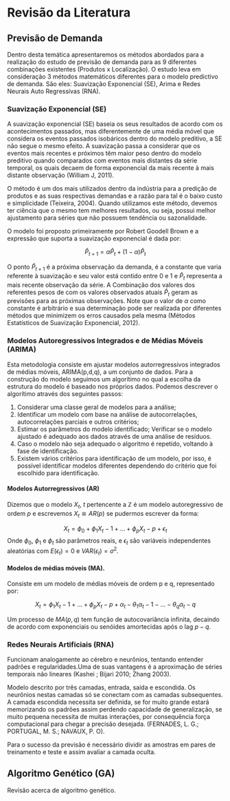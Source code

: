 # Revisão da Literatura


## Previsão de Demanda

Dentro desta temática apresentaremos os métodos abordados para a realização do estudo de previsão de demanda para as 9 diferentes combinações existentes (Produtos x Localização). O estudo leva em consideração 3 métodos matemáticos diferentes para o modelo predictivo de demanda. São eles: Suavização Exponencial (SE), Arima e Redes Neurais Auto Regressivas (RNA).

### Suavização Exponencial (SE)

A suavização exponencial (SE) baseia os seus resultados de acordo com os acontecimentos passados, mas diferentemente de uma média móvel que considera os eventos passados isobáricos dentro do modelo preditivo, a SE não segue o mesmo efeito. A suavização passa a considerar que os eventos mais recentes e próximos têm maior peso dentro do modelo preditivo quando comparados com eventos mais distantes da série temporal, os quais decaem de forma exponencial da mais recente à mais distante observação (William J, 2011).

O método é um dos mais utilizados dentro da indústria para a predição de produtos e as suas respectivas demandas e a razão para tal é o baixo custo e simplicidade (Teixeira, 2004). Quando utilizamos este método, devemos ter ciência que o mesmo tem melhores resultados, ou seja, possui melhor ajustamento para séries que não possuem tendência ou sazonalidade. 

O modelo foi proposto primeiramente por Robert Goodell Brown e a expressão que suporta a suavização exponencial é dada por:


$$
\widehat{P}_{t+1} = \alpha\widehat{P}_t + (1-\alpha)\widehat{P}_t
$$

O ponto $\widehat{P}_{t+1}$ é a próxima observação da demanda,  é a constante que varia referente à suavização e seu valor está contido entre 0 e 1 e $\widehat{P}_t$ representa a mais recente observação da série. A Combinação dos valores dos referentes pesos de  com os valores observados atuais $\widehat{P}_t$ geram as previsões para as próximas observações. Note que o valor de $\alpha$ como constante é arbitrário e sua determinação pode ser realizada por diferentes métodos que minimizem os erros causados pela mesma (Métodos Estatísticos de Suavização Exponencial, 2012).

### Modelos Autoregressivos Integrados e de Médias Móveis (ARIMA)

Esta metodologia consiste em ajustar modelos autorregressivos integrados de médias móveis, ARIMA(p,d,q), a um conjunto de dados. Para a construção do modelo seguimos um algorítimo no qual a escolha da estrutura do modelo é baseado nos próprios dados. Podemos descrever o algorítimo através dos seguintes passos:

1. Considerar uma classe geral de modelos para a análise;
2. Identificar um modelo com base na análise de autocorrelações, autocorrelações parciais e outros critérios;
3. Estimar os parâmetros do modelo identificado;
Verificar se o modelo ajustado é adequado aos dados através de uma análise de resíduos.
4. Caso o modelo não seja adequado o algoritmo é repetido, voltando à fase de identificação.
5. Existem vários critérios para identificação de um modelo, por isso, é possível identificar modelos diferentes dependendo do critério que foi escolhido para identificação.

#### Modelos Autorregressivos (AR)

Dizemos que o modelo $X_t$, $t$ pertencente a $\mathbb{Z}$ é um modelo autoregressivo de ordem $p$ e escrevemos $X_t \cong AR(p)$ se pudermos escrever da forma:

$$
X_t = \phi_0 + \phi_1X_t-1 +\dots+ \phi_pX_t-p + \epsilon_t
$$
Onde  $\phi_0$,  $\phi_1$ e  $\phi_t$ são parâmetros reais, e $\epsilon_t$ são variáveis independentes aleatórias com $E(\epsilon_t) = 0$ e $VAR(\epsilon_t) = \sigma^2$.

#### Modelos de médias móveis (MA).

Consiste em um modelo de médias móveis de ordem p e q, representado por: 

$$
X_t = \phi_1X_t-1 + \dots + \phi_pX_t-p + \alpha_t - \theta_1\alpha_t-1 -\dots-\theta_q\alpha_t-q 
$$

Um processo de $MA(p,q)$ tem função de autocovariância infinita, decaindo de acordo com exponenciais ou senóides amortecidas após o lag $p-q$.   

### Redes Neurais Artificiais (RNA)  

Funcionam analogamente ao cérebro e neurônios, tentando entender padrões e regularidades.Uma de suas vantagens é a aproximação de séries temporais não lineares (Kashei ; Bijari 2010; Zhang 2003).

Modelo descrito por três camadas, entrada, saída e escondida. Os neurônios nestas camadas só se conectam com as camadas subsequentes. A camada escondida necessita ser definida, se for muito grande estará memorizando os padrões assim perdendo capacidade de generalização, se muito pequena necessita de muitas interações, por consequência força computacional para chegar a precisão desejada. (FERNADES, L. G.; PORTUGAL, M. S.; NAVAUX, P. O).

Para o sucesso da previsão é necessário dividir as amostras em pares de treinamento e teste e assim avaliar a camada oculta. 




## Algoritmo Genético (GA)

Revisão acerca de algoritmo genético.